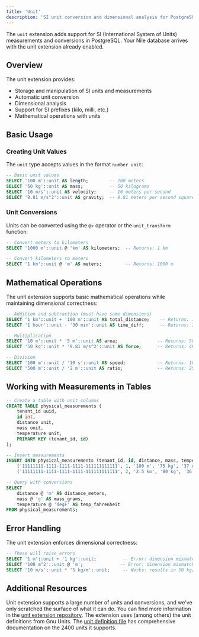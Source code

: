 ```yaml
---
title: 'Unit'
description: 'SI unit conversion and dimensional analysis for PostgreSQL'
---
```


The `unit` extension adds support for SI (International System of Units) measurements and conversions in PostgreSQL.
Your Nile database arrives with the unit extension already enabled.

## Overview

The unit extension provides:
- Storage and manipulation of SI units and measurements
- Automatic unit conversion
- Dimensional analysis
- Support for SI prefixes (kilo, milli, etc.)
- Mathematical operations with units

## Basic Usage

### Creating Unit Values

The `unit` type accepts values in the format `number unit`:

```sql
-- Basic unit values
SELECT '100 m'::unit AS length;        -- 100 meters
SELECT '50 kg'::unit AS mass;          -- 50 kilograms
SELECT '10 m/s'::unit AS velocity;     -- 10 meters per second
SELECT '9.81 m/s^2'::unit AS gravity;  -- 9.81 meters per second squared
```

### Unit Conversions

Units can be converted using the `@>` operator or the `unit_transform` function:

```sql
-- Convert meters to kilometers
SELECT '1000 m'::unit @ 'km' AS kilometers;  -- Returns: 1 km

-- Convert kilometers to meters
SELECT '1 km'::unit @ 'm' AS meters;         -- Returns: 1000 m

```

## Mathematical Operations

The unit extension supports basic mathematical operations while maintaining dimensional correctness:

```sql
-- Addition and subtraction (must have same dimensions)
SELECT '1 km'::unit + '100 m'::unit AS total_distance;    -- Returns: 1.1 km
SELECT '1 hour'::unit - '30 min'::unit AS time_diff;      -- Returns: 30 min

-- Multiplication
SELECT '10 m'::unit * '5 m'::unit AS area;               -- Returns: 50 m²
SELECT '50 kg'::unit * '9.81 m/s^2'::unit AS force;      -- Returns: 490.5 kg⋅m/s²

-- Division
SELECT '100 m'::unit / '10 s'::unit AS speed;            -- Returns: 10 m/s
SELECT '500 m'::unit / '2 m'::unit AS ratio;             -- Returns: 250 (dimensionless)
```

## Working with Measurements in Tables

```sql
-- Create a table with unit columns
CREATE TABLE physical_measurements (
    tenant_id uuid,
    id int,
    distance unit,
    mass unit,
    temperature unit,
    PRIMARY KEY (tenant_id, id)
);

-- Insert measurements
INSERT INTO physical_measurements (tenant_id, id, distance, mass, temperature) VALUES
    ('11111111-1111-1111-1111-111111111111', 1, '100 m', '75 kg', '37 degC'),
    ('11111111-1111-1111-1111-111111111111', 2, '2.5 km', '80 kg', '36.5 degC');

-- Query with conversions
SELECT 
    distance @ 'm' AS distance_meters,
    mass @ 'g' AS mass_grams,
    temperature @ 'degF' AS temp_fahrenheit
FROM physical_measurements;
```

## Error Handling

The unit extension enforces dimensional correctness:

```sql
-- These will raise errors
SELECT '1 m'::unit + '1 kg'::unit;          -- Error: dimension mismatch
SELECT '100 m^2'::unit @ 'm';              -- Error: dimension mismatch
SELECT '10 m/s'::unit * '5 kg/m'::unit;     -- Works: results in 50 kg/s
```
## Additional Resources

Unit extension supports a large number of units and conversions, 
and we've only scratched the surface of what it can do. 
You can find more information in the [unit extension repository](https://github.com/df7cb/postgresql-unit).
The extension uses (among others) the unit definitions from Gnu Units. 
The [unit definition file](https://github.com/df7cb/postgresql-unit/blob/master/definitions.units) has comprehensive documentation on the 2400 units it supports.